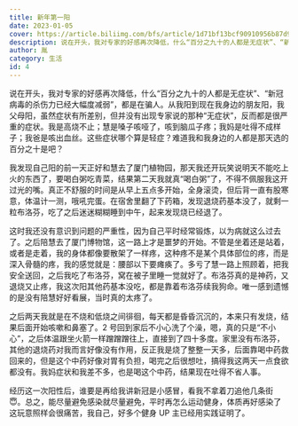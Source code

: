 ```yaml
---
title: 新年第一阳
date: 2023-01-05
cover: https://article.biliimg.com/bfs/article/1d71bf13bcf90910956b87d96e27990c9f222ce8.jpg
description: 说在开头，我对专家的好感再次降低，什么“百分之九十的人都是无症状”、“新冠病毒的杀伤力已经大幅度减弱”，都是在骗人。从我阳到现在我身边的朋友阳，我父母阳，虽然症状有所差别，但并没有出现专家说的那种“无症状”，反而都是很严重的症状。我是高烧不止；慧是嗓子咳哑了，咳到脑瓜子疼；我妈是吐得不成样子；我爸是咳出血丝。这些症状哪个算是轻症？难道我和我身边的人都是那天选的百分之十是吧？
author: 胤
category: 生活
id: 4
---
```



说在开头，我对专家的好感再次降低，什么“百分之九十的人都是无症状”、“新冠病毒的杀伤力已经大幅度减弱”，都是在骗人。从我阳到现在我身边的朋友阳，我父母阳，虽然症状有所差别，但并没有出现专家说的那种“无症状”，反而都是很严重的症状。我是高烧不止；慧是嗓子咳哑了，咳到脑瓜子疼；我妈是吐得不成样子；我爸是咳出血丝。这些症状哪个算是轻症？难道我和我身边的人都是那天选的百分之十是吧？

我发现自己阳的前一天正好和慧去了厦门植物园，那天我还开玩笑说明天不能吃上火的东西了，要喝白粥吃青菜，结果第二天我就真“喝白粥”了，不得不佩服我这开过光的嘴。真正不舒服的时间是从早上五点多开始，全身滚烫，但后背一直有股寒意，体温计一测，哦吼完蛋。在宿舍里翻了下药箱，发现退烧药基本没了，就剩一粒布洛芬，吃了之后迷迷糊糊睡到中午，起来发现烧已经退了。

<LazyFancyboxImage
  src="https://article.biliimg.com/bfs/article/cd74267d4a08022ee8e19d7eda7c5d80d34eebff.jpg"
  alt="厦门植物园"
/>

<LazyFancyboxImage
  src="https://article.biliimg.com/bfs/article/11f0babe172580424530cf5de5a4d9c9cc588baa.jpg"
  alt="观景台拍的厦门市"
/>

这时我还没有意识到问题的严重性，因为自己平时经常锻炼，以为病就这么过去了。之后陪慧去了厦门博物馆，这一路上才是噩梦的开始。不管是坐着还是站着，或者是走着，我的身体都像要散架了一样疼，这种疼不是某个具体部位的疼，而是深入骨髓的疼，我的感觉就是：腰部以下要瘫痪了。多亏了慧一路上照顾着，把我安全送回，之后我吃了布洛芬，窝在被子里睡一觉就好了。布洛芬真的是神药，又退烧又止疼，我这次阳其他药基本没吃，都是靠着布洛芬续我狗命。唯一感到遗憾的是没有陪慧好好看展，当时真的太疼了。

<LazyFancyboxImage src="https://article.biliimg.com/bfs/article/e2f1bd0e3e8bd54970a1679470ae023f6429795f.jpg" />

<LazyFancyboxImage src="https://article.biliimg.com/bfs/article/699419a3e664cbb0b5a98756761c539ce0eadf16.jpg" />

之后两天我就是在不烧和低烧之间徘徊，每天都是昏昏沉沉的，本来只有发烧，结果后面开始咳嗽和鼻塞了。2 号回到家后不小心洗了个澡，嗯，真的只是“不小心”，之后体温跟坐火箭一样蹭蹭蹭往上，直接到了四十多度。家里没有布洛芬，其他的退烧药对我而言好像没有作用，反正我是烧了整整一天多，后面靠喝中药救回来的，但是这个中药好像对胃有负担，喝完之后很想吐，搞得我这两天一点食欲都没有。我妈症状和我差不多，也是喝这个中药，结果现在吐得不省人事。

<LazyFancyboxImage
  src="https://article.biliimg.com/bfs/article/d0ba5beb1a35ca6e3d9abf63d2fa0681c8b7a081.jpg"
  alt="药方"
/>

经历这一次阳性后，谁要是再给我讲新冠是小感冒，看我不拿着刀追他几条街 😇。总之，能尽量避免感染就尽量避免，平时再怎么运动健身，体质再好感染了这玩意照样会很痛苦，我自己，好多个健身 UP 主已经用实践证明了。
